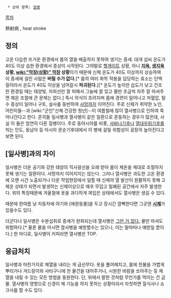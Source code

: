   * 상위 항목: [[질병]]

[[목차]]

熱射病 , heat stroke 
== 정의 ==
고온 다습한 뜨거운 환경에서 몸의 열을 배출하지 못하여 생기는 증세. 대개 섭씨 온도가 40도 이상 습한 환경에서 증상이 시작된다. 그야말로 [[헬게이트]] 상황, 아니 '''[[지옥]], [[생지옥]] 상황, [[wiki:"막장(상황)" 막장]] 상황'''이기 때문에 신체 온도가 40도 이상까지 상승하여 이 증세에 걸린 사람은 '''버틸 수가 없다.'''[* 몸의 여러 화학 작용을 담당하는 효소는 단백질이라서 온도가 40도 이상을 넘어갈시 '''파괴된다.'''][* 온도가 높지만 습도가 낮고 건조한 환경일 때는 태양빛, 자외선만 잘 피해서 그늘에 잘 있고 물만 조금씩 자주 잘 마셔주면 체온 조절에 큰 문제는 없다.] 즉시 의식이 흐려지며 몸에 경련이 일어나고 저혈압, 탈수 증상이 일어나 구토, 설사를 동반하여 [[사망]]까지 이어진다. 주로 신체가 취약한 노인, 어린이들--과 [wiki:"군인"신체 건강한 청년]--이 여름철에 많이 열사병으로 인하여 죽어나간다고 한다.
흔히들 일사병과 열사병이 같은 질환으로 혼동하는 경우가 많은데, 사실 이 둘은 엄연히 다른 질병이다. 주로 동아시아를 비롯, [[사바나기후]]나 [[열대우림기후]]를 띄는 인도, 동남아 등 아시아 몬순기후대에서 이 병에 걸릴 위험성이 굉장히 높아진다고 보면 된다.

== [일사병]과의 차이 ==
일사병은 더운 공기와 강한 태양의 직사광선을 오래 받아 몸이 체온을 제대로 조절하지 못해 생기는 질환이다. 사망까지 이어지지는 않는다. 그러나 열사병은 과도한 고온 환경에 오랜 시간 노출되거나 더운 작업현장에서 일할 때 신체의 열 발산이 원활하지 못해 고체온 상태가 되면서 발생하는 신체이상으로 매우 무덥고 밀폐된 공간에서 자주 발생한다. 위의 특징때문에 겨울철에 옷을 과다하게 껴입은 상태에서도 열사병은 생길 수 있다.

때문에 한여름 낮 자동차에 아기와 [애완동물]을 두고 장시간 깜빡한다면 그곳엔 '''[[시체]]'''가 있을수도 있다.

더군다나 일사병은 수분섭취로 증세가 완화되는데 열사병은 [[그런 거 없다.]] 물만 마셔도 위험하다.[* 물론 물을 마시면 열사병을 예방할수는 있으나, 이는 말마따나 예방일 뿐이다.] 한 마디로, 일사병이 커피라면 열사병은 TOP.

== 응급처치 ==
일사병과 마찬가지로 체열을 내리는 게 급선무다. 옷을 풀어헤치고, 몸에 찬물을 가볍게 뿌리거나 겨드랑이와 사타구니에 찬 물건을 대어주거나, 시원한 바람을 쏘아주는 등 체열을 내릴 수 있는 모든 방법을 동원한다. 단, 위에서 말한 것처럼 무언가를 먹이는 건 금물. 열사병의 영향으로 신경이 제 기능을 하지 못하는 상황이라서 자칫하면 질식사나 쇼크사를 할 수도 있다. 
